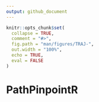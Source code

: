 ```yaml
---
output: github_document
---
```


<!-- trajectoryTutorial.md is generated from trajectoryTutorial.Rmd. Please edit that file -->

```r
knitr::opts_chunk$set(
  collapse = TRUE,
  comment = "#>",
  fig.path = "man/figures/TRAJ-",
  out.width = "100%",
  echo = TRUE,
  eval = FALSE
)
```

# PathPinpointR

```r

```
